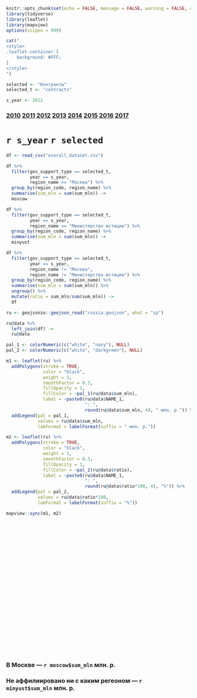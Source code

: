 ```r
knitr::opts_chunk$set(echo = FALSE, message = FALSE, warning = FALSE, error = FALSE)
library(tidyverse)
library(leaflet)
library(mapview)
options(scipen = 999)
```
```r
cat("
<style>
.leaflet-container {
    background: #FFF;
}
</style>
")
```
```r
selected <- "Контракты"
selected_t <- "contracts"
```

```r
s_year <- 2012
```
### **[2010](02_contracts_2010.html) [2011](02_contracts_2011.html) [2012](02_contracts_2012.html) [2013](02_contracts_2013.html) [2014](02_contracts_2014.html) [2015](02_contracts_2015.html) [2016](02_contracts_2016.html) [2017](02_contracts_2017.html)**

# `r s_year` `r selected`

```r
df <- read_csv("overall_dataset.csv")

df %>% 
  filter(gov_support_type == selected_t,
         year == s_year, 
         region_name == "Москва") %>% 
  group_by(region_code, region_name) %>% 
  summarise(sum_mln = sum(sum_mln)) ->
  moscow

df %>% 
  filter(gov_support_type == selected_t,
         year == s_year, 
         region_name == "Министерство юстиции") %>% 
  group_by(region_code, region_name) %>% 
  summarise(sum_mln = sum(sum_mln)) ->
  minyust

df %>% 
  filter(gov_support_type == selected_t,
         year == s_year, 
         region_name != "Москва",
         region_name != "Министерство юстиции") %>% 
  group_by(region_code, region_name) %>% 
  summarise(sum_mln = sum(sum_mln)) %>% 
  ungroup() %>% 
  mutate(ratio = sum_mln/sum(sum_mln)) ->
  df

ru <- geojsonio::geojson_read("russia.geojson", what = "sp")

ru@data %>% 
  left_join(df) ->
  ru@data

pal_1 <- colorNumeric(c("white", "navy"), NULL)
pal_2 <- colorNumeric(c("white", "darkgreen"), NULL)

m1 <- leaflet(ru) %>% 
  addPolygons(stroke = TRUE,
              color = "black",
              weight = 1,
              smoothFactor = 0.3, 
              fillOpacity = 1,
              fillColor = ~pal_1(ru@data$sum_mln),
              label = ~paste0(ru@data$NAME_1,
                              ": ", 
                              round(ru@data$sum_mln, 4), " млн. р.")) %>%
  addLegend(pal = pal_1, 
            values = ru@data$sum_mln,
            labFormat = labelFormat(suffix = " млн. р."))

m2 <- leaflet(ru) %>% 
  addPolygons(stroke = TRUE,
              color = "black",
              weight = 1,
              smoothFactor = 0.3, 
              fillOpacity = 1,
              fillColor = ~pal_2(ru@data$ratio),
              label = ~paste0(ru@data$NAME_1,
                              ": ", 
                              round(ru@data$ratio*100, 4), "%")) %>%
  addLegend(pal = pal_2, 
            values = ru@data$ratio*100,
            labFormat = labelFormat(suffix = "%"))

mapview::sync(m1, m2)
```
<br> <br> <br> <br> <br> <br> <br> <br> <br> <br> <br> <br> <br> <br> <br> <br> <br> <br> <br> <br> <br>

### В Москве --- `r moscow$sum_mln` млн. р.
### Не аффилиировано ни с каким регеоном --- `r minyust$sum_mln` млн. р.
